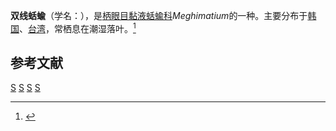 {{Speciesbox
| taxon = Meghimatium bilineatum
| binomial_authority = (Benson, 1842)
}}
'''双线蛞蝓'''（学名：''{{lang|la|Meghimatium bilineatum}}''），是[[柄眼目|柄眼目]][[黏液蛞蝓科|黏液蛞蝓科]]''Meghimatium''的一种。主要分布于[[韩国|韩国]]、[[台湾|台湾]]，常栖息在潮湿落叶。<ref>{{cite web|url=http://shell.sinica.edu.tw/chinese/shellbase_detail.php?science_no=2087|title=国际贝库：双线蛞蝓|publisher=台湾贝类资料库|accessdate=2009-08-11|archive-date=2016-03-04|archive-url=https://web.archive.org/web/20160304090808/http://shell.sinica.edu.tw/chinese/shellbase_detail.php?science_no=2087|dead-url=no}}</ref>

== 参考文献 ==
{{reflist}}
{{Taxonbar|from=Q10912453}}

[[Category:黏液蛞蝓科|S]]
[[Category:台灣動物|S]]
[[Category:韓國動物|S]]
[[Category:1842年描述的动物|S]]